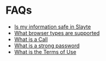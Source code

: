 # FAQs 

- [Is my information safe in Slayte](FAQ/Is_my_information_safe_in_Slayte.mdx)
- [What browser types are supported](FAQ/What_browser_types_are_supported.mdx)
- [What is a Call](FAQ/What_is_a_Call.mdx)
- [What is a strong password](FAQ/What_is_a_strong_password.mdx)
- [What is the Terms of Use](FAQ/What_is_the_Terms_of_Use.mdx)